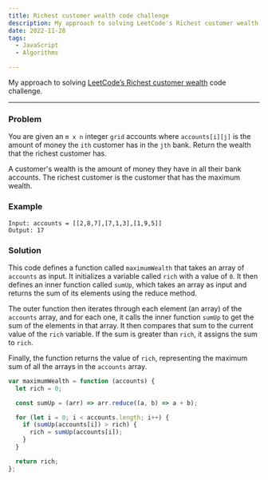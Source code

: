 ```yaml
---
title: Richest customer wealth code challenge
description: My approach to solving LeetCode's Richest customer wealth code challenge
date: 2022-11-28
tags:
  - JavaScript
  - Algorithms

---
```


My approach to solving [LeetCode’s Richest customer wealth](https://leetcode.com/problems/richest-customer-wealth/description/) code challenge.

---

### Problem

You are given an `m x n` integer `grid` accounts where `accounts[i][j]` is the amount of money the `i​​​​​​​​​​​th`​​​​ customer has in the `j​​​​​​​​​​​th`​​​​ bank. Return the wealth that the richest customer has.

A customer's wealth is the amount of money they have in all their bank accounts. The richest customer is the customer that has the maximum wealth.

### Example

```
Input: accounts = [[2,8,7],[7,1,3],[1,9,5]]
Output: 17
```

### Solution

This code defines a function called `maximumWealth` that takes an array of `accounts` as input. It initializes a variable called `rich` with a value of `0`. It then defines an inner function called `sumUp`, which takes an array as input and returns the sum of its elements using the reduce method.

The outer function then iterates through each element (an array) of the `accounts` array, and for each one, it calls the inner function `sumUp` to get the sum of the elements in that array. It then compares that sum to the current value of the `rich` variable. If the sum is greater than `rich`, it assigns the sum to `rich`.

Finally, the function returns the value of `rich`, representing the maximum sum of all the arrays in the `accounts` array.

```js
var maximumWealth = function (accounts) {
  let rich = 0;

  const sumUp = (arr) => arr.reduce((a, b) => a + b);

  for (let i = 0; i < accounts.length; i++) {
    if (sumUp(accounts[i]) > rich) {
      rich = sumUp(accounts[i]);
    }
  }

  return rich;
};
```